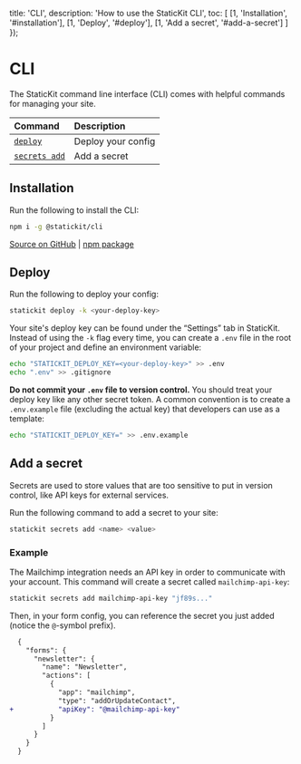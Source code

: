
  title: 'CLI',
  description: 'How to use the StaticKit CLI',
  toc: [
    [1, 'Installation', '#installation'],
    [1, 'Deploy', '#deploy'],
    [1, 'Add a secret', '#add-a-secret']
  ]
});

# CLI

The StaticKit command line interface (CLI) comes with helpful commands for managing your site.

| Command                                              | Description                   |
| :--------------------------------------------------- | :---------------------------- |
| [`deploy`](#deploy)                                  | Deploy your config            |
| [`secrets add`](#add-a-secret)                       | Add a secret                  |

## Installation

Run the following to install the CLI:

```bash
npm i -g @statickit/cli
```

[Source on GitHub](https://github.com/unstacked/statickit-cli) | [npm package](https://www.npmjs.com/package/@statickit/cli)

## Deploy

Run the following to deploy your config:

```bash
statickit deploy -k <your-deploy-key>
```

Your site's deploy key can be found under the &ldquo;Settings&rdquo; tab in StaticKit. Instead of using the `-k` flag every time, you can create a `.env` file in the root of your project and define an environment variable:

```bash
echo "STATICKIT_DEPLOY_KEY=<your-deploy-key>" >> .env
echo ".env" >> .gitignore
```

**Do not commit your `.env` file to version control.** You should treat your deploy key like any other secret token. A common convention is to create a `.env.example` file (excluding the actual key) that developers can use as a template:

```bash
echo "STATICKIT_DEPLOY_KEY=" >> .env.example
```

## Add a secret

Secrets are used to store values that are too sensitive to put in version control, like API keys for external services.

Run the following command to add a secret to your site:

```bash
statickit secrets add <name> <value>
```

### Example

The Mailchimp integration needs an API key in order to communicate with your account. This command will create a secret called `mailchimp-api-key`:

```bash
statickit secrets add mailchimp-api-key "jf89s..."
```

Then, in your form config, you can reference the secret you just added (notice the `@`-symbol prefix).

```diff
  {
    "forms": {
      "newsletter": {
        "name": "Newsletter",
        "actions": [
          {
            "app": "mailchimp",
            "type": "addOrUpdateContact",
+           "apiKey": "@mailchimp-api-key"
          }
        ]
      }
    }
  }
```
